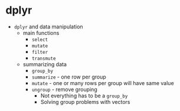# dplyr

* `dplyr` and data manipulation
  * main functions
    * `select`
    * `mutate`
    * `filter`
    * `transmute`
  * summarizing data
    * `group_by`
    * `summarize` - one row per group
    * `mutate` - one or many rows per group will have same value
    * `ungroup` - remove grouping
        * Not everything has to be a `group_by`
        * Solving group problems with vectors 
